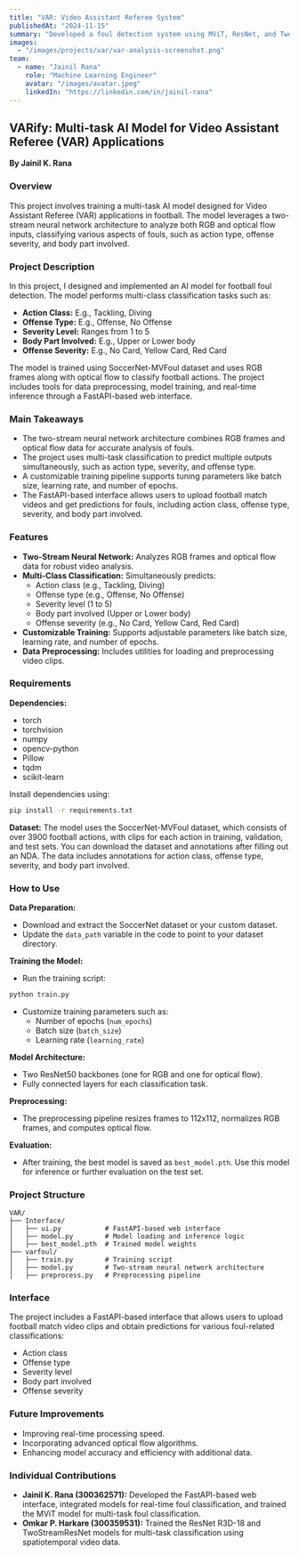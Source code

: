 ```yaml
---
title: "VAR: Video Assistant Referee System"
publishedAt: "2024-11-15"
summary: "Developed a foul detection system using MViT, ResNet, and Two-Stream CNN to process multi-view football videos, reducing training time by 50%."
images:
  - "/images/projects/var/var-analysis-screenshot.png"
team:
  - name: "Jainil Rana"
    role: "Machine Learning Engineer"
    avatar: "/images/avatar.jpeg"
    linkedIn: "https://linkedin.com/in/jainil-rana"
---
```


## VARify: Multi-task AI Model for Video Assistant Referee (VAR) Applications

**By Jainil K. Rana**

### Overview
This project involves training a multi-task AI model designed for Video Assistant Referee (VAR) applications in football. The model leverages a two-stream neural network architecture to analyze both RGB and optical flow inputs, classifying various aspects of fouls, such as action type, offense severity, and body part involved.

### Project Description
In this project, I designed and implemented an AI model for football foul detection. The model performs multi-class classification tasks such as:
- **Action Class:** E.g., Tackling, Diving
- **Offense Type:** E.g., Offense, No Offense
- **Severity Level:** Ranges from 1 to 5
- **Body Part Involved:** E.g., Upper or Lower body
- **Offense Severity:** E.g., No Card, Yellow Card, Red Card

The model is trained using SoccerNet-MVFoul dataset and uses RGB frames along with optical flow to classify football actions. The project includes tools for data preprocessing, model training, and real-time inference through a FastAPI-based web interface.

### Main Takeaways
- The two-stream neural network architecture combines RGB frames and optical flow data for accurate analysis of fouls.
- The project uses multi-task classification to predict multiple outputs simultaneously, such as action type, severity, and offense type.
- A customizable training pipeline supports tuning parameters like batch size, learning rate, and number of epochs.
- The FastAPI-based interface allows users to upload football match videos and get predictions for fouls, including action class, offense type, severity, and body part involved.

### Features
- **Two-Stream Neural Network:** Analyzes RGB frames and optical flow data for robust video analysis.
- **Multi-Class Classification:** Simultaneously predicts:
  - Action class (e.g., Tackling, Diving)
  - Offense type (e.g., Offense, No Offense)
  - Severity level (1 to 5)
  - Body part involved (Upper or Lower body)
  - Offense severity (e.g., No Card, Yellow Card, Red Card)
- **Customizable Training:** Supports adjustable parameters like batch size, learning rate, and number of epochs.
- **Data Preprocessing:** Includes utilities for loading and preprocessing video clips.

### Requirements
**Dependencies:**
- torch
- torchvision
- numpy
- opencv-python
- Pillow
- tqdm
- scikit-learn

Install dependencies using:
```bash
pip install -r requirements.txt
```

**Dataset:**
The model uses the SoccerNet-MVFoul dataset, which consists of over 3900 football actions, with clips for each action in training, validation, and test sets. You can download the dataset and annotations after filling out an NDA. The data includes annotations for action class, offense type, severity, and body part involved.

### How to Use
**Data Preparation:**
- Download and extract the SoccerNet dataset or your custom dataset.
- Update the `data_path` variable in the code to point to your dataset directory.

**Training the Model:**
- Run the training script:
```bash
python train.py
```
- Customize training parameters such as:
  - Number of epochs (`num_epochs`)
  - Batch size (`batch_size`)
  - Learning rate (`learning_rate`)

**Model Architecture:**
- Two ResNet50 backbones (one for RGB and one for optical flow).
- Fully connected layers for each classification task.

**Preprocessing:**
- The preprocessing pipeline resizes frames to 112x112, normalizes RGB frames, and computes optical flow.

**Evaluation:**
- After training, the best model is saved as `best_model.pth`. Use this model for inference or further evaluation on the test set.

### Project Structure
```
VAR/
├── Interface/
│   ├── ui.py           # FastAPI-based web interface
│   ├── model.py        # Model loading and inference logic
│   ├── best_model.pth  # Trained model weights
├── varfoul/
│   ├── train.py        # Training script
│   ├── model.py        # Two-stream neural network architecture
│   ├── preprocess.py   # Preprocessing pipeline
```

### Interface
The project includes a FastAPI-based interface that allows users to upload football match video clips and obtain predictions for various foul-related classifications:
- Action class
- Offense type
- Severity level
- Body part involved
- Offense severity

### Future Improvements
- Improving real-time processing speed.
- Incorporating advanced optical flow algorithms.
- Enhancing model accuracy and efficiency with additional data.

### Individual Contributions
- **Jainil K. Rana (300362571):** Developed the FastAPI-based web interface, integrated models for real-time foul classification, and trained the MViT model for multi-task foul classification.
- **Omkar P. Harkare (300359531):** Trained the ResNet R3D-18 and TwoStreamResNet models for multi-task classification using spatiotemporal video data. 